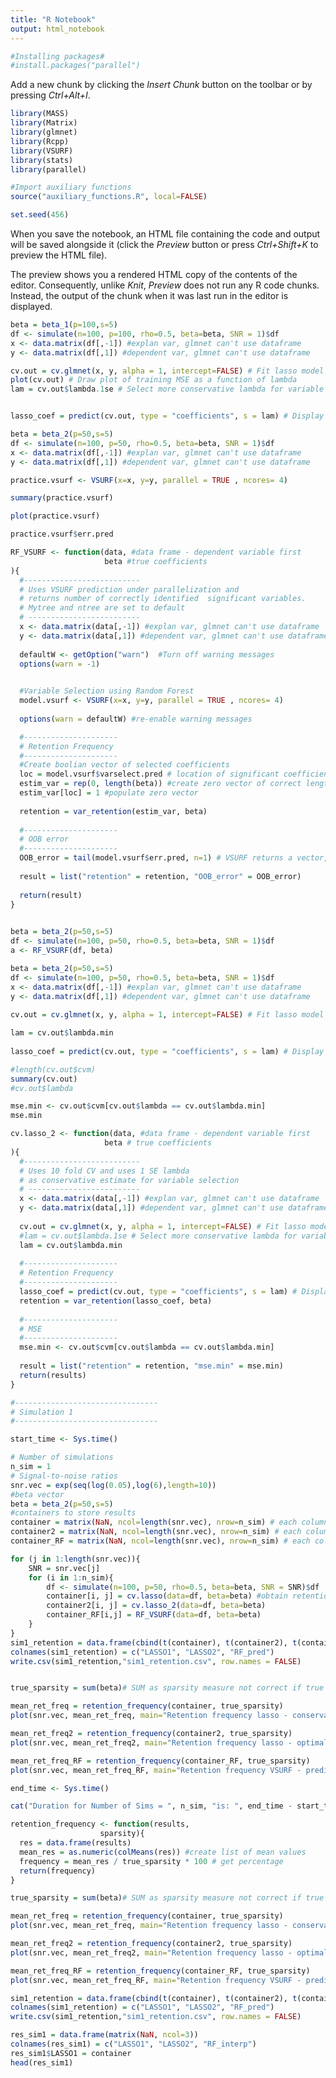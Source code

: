 ```yaml
---
title: "R Notebook"
output: html_notebook
---
```




```r
#Installing packages#
#install.packages("parallel")
```

Add a new chunk by clicking the *Insert Chunk* button on the toolbar or by pressing *Ctrl+Alt+I*.
```r
library(MASS)
library(Matrix)
library(glmnet)
library(Rcpp)
library(VSURF)
library(stats)
library(parallel)
```
```r
#Import auxiliary functions
source("auxiliary_functions.R", local=FALSE)
```
```r
set.seed(456)
```

When you save the notebook, an HTML file containing the code and output will be saved alongside it (click the *Preview* button or press *Ctrl+Shift+K* to preview the HTML file).

The preview shows you a rendered HTML copy of the contents of the editor. Consequently, unlike *Knit*, *Preview* does not run any R code chunks. Instead, the output of the chunk when it was last run in the editor is displayed.
```r
beta = beta_1(p=100,s=5)
df <- simulate(n=100, p=100, rho=0.5, beta=beta, SNR = 1)$df
x <- data.matrix(df[,-1]) #explan var, glmnet can't use dataframe
y <- data.matrix(df[,1]) #dependent var, glmnet can't use dataframe

cv.out = cv.glmnet(x, y, alpha = 1, intercept=FALSE) # Fit lasso model on training data
plot(cv.out) # Draw plot of training MSE as a function of lambda
lam = cv.out$lambda.1se # Select more conservative lambda for variable selection


lasso_coef = predict(cv.out, type = "coefficients", s = lam) # Display coefficients using lambda chosen by CV
```


```r

beta = beta_2(p=50,s=5)
df <- simulate(n=100, p=50, rho=0.5, beta=beta, SNR = 1)$df
x <- data.matrix(df[,-1]) #explan var, glmnet can't use dataframe
y <- data.matrix(df[,1]) #dependent var, glmnet can't use dataframe

practice.vsurf <- VSURF(x=x, y=y, parallel = TRUE , ncores= 4)

summary(practice.vsurf)

plot(practice.vsurf)

practice.vsurf$err.pred

```
```r
RF_VSURF <- function(data, #data frame - dependent variable first
                     beta #true coefficients
){
  #--------------------------
  # Uses VSURF prediction under parallelization and
  # returns number of correctly identified  significant variables.
  # Mytree and ntree are set to default
  # ------------------------- 
  x <- data.matrix(data[,-1]) #explan var, glmnet can't use dataframe
  y <- data.matrix(data[,1]) #dependent var, glmnet can't use dataframe
  
  defaultW <- getOption("warn")  #Turn off warning messages
  options(warn = -1) 
  

  #Variable Selection using Random Forest
  model.vsurf <- VSURF(x=x, y=y, parallel = TRUE , ncores= 4)
  
  options(warn = defaultW) #re-enable warning messages

  #---------------------
  # Retention Frequency
  #---------------------
  #Create boolian vector of selected coefficients
  loc = model.vsurf$varselect.pred # location of significant coefficients
  estim_var = rep(0, length(beta)) #create zero vector of correct length
  estim_var[loc] = 1 #populate zero vector
  
  retention = var_retention(estim_var, beta)
  
  #---------------------
  # OOB error
  #---------------------
  OOB_error = tail(model.vsurf$err.pred, n=1) # VSURF returns a vector, final element is OOB error for all prediction variables
  
  result = list("retention" = retention, "OOB_error" = OOB_error)
  
  return(result)
}
  

```



```r
beta = beta_2(p=50,s=5)
df <- simulate(n=100, p=50, rho=0.5, beta=beta, SNR = 1)$df
a <- RF_VSURF(df, beta)
```
```r
beta = beta_2(p=50,s=5)
df <- simulate(n=100, p=50, rho=0.5, beta=beta, SNR = 1)$df
x <- data.matrix(df[,-1]) #explan var, glmnet can't use dataframe
y <- data.matrix(df[,1]) #dependent var, glmnet can't use dataframe
  
cv.out = cv.glmnet(x, y, alpha = 1, intercept=FALSE) # Fit lasso model on training data

lam = cv.out$lambda.min
  
lasso_coef = predict(cv.out, type = "coefficients", s = lam) # Display coefficients using lambda chosen by CV

#length(cv.out$cvm)
summary(cv.out)
#cv.out$lambda
```
```r
mse.min <- cv.out$cvm[cv.out$lambda == cv.out$lambda.min]
mse.min
```


```r
cv.lasso_2 <- function(data, #data frame - dependent variable first
                     beta # true coefficients
){
  #--------------------------
  # Uses 10 fold CV and uses 1 SE lambda
  # as conservative estimate for variable selection
  # -------------------------
  x <- data.matrix(data[,-1]) #explan var, glmnet can't use dataframe
  y <- data.matrix(data[,1]) #dependent var, glmnet can't use dataframe
  
  cv.out = cv.glmnet(x, y, alpha = 1, intercept=FALSE) # Fit lasso model on training data
  #lam = cv.out$lambda.1se # Select more conservative lambda for variable selection
  lam = cv.out$lambda.min
  
  #---------------------
  # Retention Frequency
  #---------------------
  lasso_coef = predict(cv.out, type = "coefficients", s = lam) # Display coefficients using lambda chosen by CV
  retention = var_retention(lasso_coef, beta)
  
  #---------------------
  # MSE
  #---------------------
  mse.min <- cv.out$cvm[cv.out$lambda == cv.out$lambda.min]
  
  result = list("retention" = retention, "mse.min" = mse.min)
  return(results)
}
```


```r
#--------------------------------
# Simulation 1
#--------------------------------

start_time <- Sys.time()

# Number of simulations
n_sim = 1
# Signal-to-noise ratios 
snr.vec = exp(seq(log(0.05),log(6),length=10))
#beta vector
beta = beta_2(p=50,s=5)
#containers to store results
container = matrix(NaN, ncol=length(snr.vec), nrow=n_sim) # each column corresponds to SNR value
container2 = matrix(NaN, ncol=length(snr.vec), nrow=n_sim) # each column corresponds to SNR value
container_RF = matrix(NaN, ncol=length(snr.vec), nrow=n_sim) # each column corresponds to SNR value

for (j in 1:length(snr.vec)){
    SNR = snr.vec[j]
    for (i in 1:n_sim){
        df <- simulate(n=100, p=50, rho=0.5, beta=beta, SNR = SNR)$df 
        container[i, j] = cv.lasso(data=df, beta=beta) #obtain retention of lasso
        container2[i, j] = cv.lasso_2(data=df, beta=beta)
        container_RF[i,j] = RF_VSURF(data=df, beta=beta)
    }
}
sim1_retention = data.frame(cbind(t(container), t(container2), t(container_RF)))
colnames(sim1_retention) = c("LASSO1", "LASSO2", "RF_pred")
write.csv(sim1_retention,"sim1_retention.csv", row.names = FALSE)


true_sparsity = sum(beta)# SUM as sparsity measure not correct if true beta not binary

mean_ret_freq = retention_frequency(container, true_sparsity)
plot(snr.vec, mean_ret_freq, main="Retention frequency lasso - conservative")

mean_ret_freq2 = retention_frequency(container2, true_sparsity)
plot(snr.vec, mean_ret_freq2, main="Retention frequency lasso - optimal pred")

mean_ret_freq_RF = retention_frequency(container_RF, true_sparsity)
plot(snr.vec, mean_ret_freq_RF, main="Retention frequency VSURF - prediction")

end_time <- Sys.time()

cat("Duration for Number of Sims = ", n_sim, "is: ", end_time - start_time)
```
```r
retention_frequency <- function(results,
                    sparsity){
  res = data.frame(results)
  mean_res = as.numeric(colMeans(res)) #create list of mean values
  frequency = mean_res / true_sparsity * 100 # get percentage
  return(frequency)
}
```

```r
true_sparsity = sum(beta)# SUM as sparsity measure not correct if true beta not binary

mean_ret_freq = retention_frequency(container, true_sparsity)
plot(snr.vec, mean_ret_freq, main="Retention frequency lasso - conservative")

mean_ret_freq2 = retention_frequency(container2, true_sparsity)
plot(snr.vec, mean_ret_freq2, main="Retention frequency lasso - optimal pred")

mean_ret_freq_RF = retention_frequency(container_RF, true_sparsity)
plot(snr.vec, mean_ret_freq_RF, main="Retention frequency VSURF - prediction")
```


```r
sim1_retention = data.frame(cbind(t(container), t(container2), t(container_RF)))
colnames(sim1_retention) = c("LASSO1", "LASSO2", "RF_pred")
write.csv(sim1_retention,"sim1_retention.csv", row.names = FALSE)
```


```r
res_sim1 = data.frame(matrix(NaN, ncol=3))
colnames(res_sim1) = c("LASSO1", "LASSO2", "RF_interp")
res_sim1$LASSO1 = container
head(res_sim1)
```

